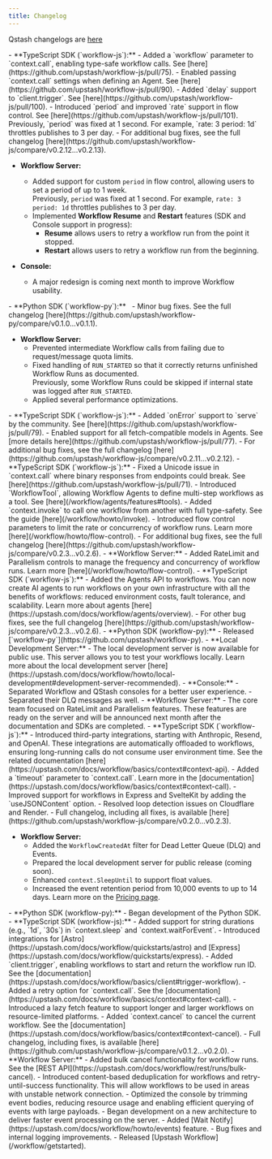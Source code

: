 ```yaml
---
title: Changelog
---
```


<Warning>Qstash changelogs are [here](/qstash/overall/changelog)</Warning>

<Update label="May 2025">
- **TypeScript SDK (`workflow-js`):**
    - Added a `workflow` parameter to `context.call`, enabling type-safe workflow calls. See [here](https://github.com/upstash/workflow-js/pull/75).
    - Enabled passing `context.call` settings when defining an Agent. See [here](https://github.com/upstash/workflow-js/pull/90).
    - Added `delay` support to `client.trigger`. See [here](https://github.com/upstash/workflow-js/pull/100).
    - Introduced `period` and improved `rate` support in flow control. See [here](https://github.com/upstash/workflow-js/pull/101).  
      Previously, `period` was fixed at 1 second. For example, `rate: 3 period: 1d` throttles publishes to 3 per day.
    - For additional bug fixes, see the full changelog [here](https://github.com/upstash/workflow-js/compare/v0.2.12...v0.2.13).

- **Workflow Server:** 
    - Added support for custom `period` in flow control, allowing users to set a period of up to 1 week.  
      Previously, `period` was fixed at 1 second. For example, `rate: 3 period: 1d` throttles publishes to 3 per day.
    - Implemented **Workflow Resume** and **Restart** features (SDK and Console support in progress):  
        - **Resume** allows users to retry a workflow run from the point it stopped.  
        - **Restart** allows users to retry a workflow run from the beginning.

- **Console:**
    - A major redesign is coming next month to improve Workflow usability.
</Update>

<Update label="April 2025">
- **Python SDK (`workflow-py`):**  
    - Minor bug fixes.  
      See the full changelog [here](https://github.com/upstash/workflow-py/compare/v0.1.0...v0.1.1).

- **Workflow Server:** 
    - Prevented intermediate Workflow calls from failing due to request/message quota limits.
    - Fixed handling of `RUN_STARTED` so that it correctly returns unfinished Workflow Runs as documented.  
      Previously, some Workflow Runs could be skipped if internal state was logged after `RUN_STARTED`.
    - Applied several performance optimizations.
</Update>


<Update label="March 2025">
- **TypeScript SDK (`workflow-js`):**  
	- Added `onError` support to `serve` by the community. See [here](https://github.com/upstash/workflow-js/pull/79).
    - Enabled support for all fetch-compatible models in Agents. See [more details here](https://github.com/upstash/workflow-js/pull/77).
    - For additional bug fixes, see the full changelog [here](https://github.com/upstash/workflow-js/compare/v0.2.11...v0.2.12).
</Update>

<Update label="February 2025">
- **TypeScript SDK (`workflow-js`):**  
	- Fixed a Unicode issue in `context.call` where binary responses from endpoints could break. See [here](https://github.com/upstash/workflow-js/pull/71).
    - Introduced `WorkflowTool`, allowing Workflow Agents to define multi-step workflows as a tool. See [here](/workflow/agents/features#tools).
    - Added `context.invoke` to call one workflow from another with full type-safety. See the guide [here](/workflow/howto/invoke).
    - Introduced flow control parameters to limit the rate or concurrency of workflow runs. Learn more [here](/workflow/howto/flow-control).
    - For additional bug fixes, see the full changelog [here](https://github.com/upstash/workflow-js/compare/v0.2.3...v0.2.6).
- **Workflow Server:**  
    - Added RateLimit and Parallelism controls to manage the frequency and concurrency of workflow runs. Learn more [here](/workflow/howto/flow-control).
</Update>

<Update label="January 2025">
- **TypeScript SDK (`workflow-js`):**  
    - Added the Agents API to workflows. You can now create AI agents to run workflows on your own infrastructure with all the benefits of workflows: reduced environment costs, fault tolerance, and scalability. Learn more about agents [here](https://upstash.com/docs/workflow/agents/overview). 
    - For other bug fixes, see the full changelog [here](https://github.com/upstash/workflow-js/compare/v0.2.3...v0.2.6).
- **Python SDK (workflow-py):**  
    - Released [`workflow-py`](https://github.com/upstash/workflow-py).
- **Local Development Server:**  
    - The local development server is now available for public use. This server allows you to test your workflows locally. Learn more about the local development server [here](https://upstash.com/docs/workflow/howto/local-development#development-server-recommended).    
- **Console:**
    - Separated Workflow and QStash consoles for a better user experience.
    - Separated their DLQ messages as well.
- **Workflow Server:**  
    - The core team focused on RateLimit and Parallelism features. These features are ready on the server and will be announced next month after the documentation and SDKs are completed.
</Update>  

<Update label="December 2024">  
- **TypeScript SDK (`workflow-js`):**  
    - Introduced third-party integrations, starting with Anthropic, Resend, and OpenAI. These integrations are automatically offloaded to workflows, ensuring long-running calls do not consume user environment time. See the related documentation [here](https://upstash.com/docs/workflow/basics/context#context-api).  
    - Added a `timeout` parameter to `context.call`. Learn more in the [documentation](https://upstash.com/docs/workflow/basics/context#context-call).  
    - Improved support for workflows in Express and SvelteKit by adding the `useJSONContent` option.  
    - Resolved loop detection issues on Cloudflare and Render.  
    - Full changelog, including all fixes, is available [here](https://github.com/upstash/workflow-js/compare/v0.2.0...v0.2.3).  

- **Workflow Server:**  
    - Added the `WorkflowCreatedAt` filter for Dead Letter Queue (DLQ) and Events.  
    - Prepared the local development server for public release (coming soon).  
    - Enhanced `context.SleepUntil` to support float values.  
    - Increased the event retention period from 10,000 events to up to 14 days. Learn more on the [Pricing page](https://upstash.com/pricing/workflow).  
</Update>

<Update label="November 2024">  
- **Python SDK (workflow-py):**  
    - Began development of the Python SDK.  
- **TypeScript SDK (workflow-js):**  
    - Added support for string durations (e.g., `1d`, `30s`) in `context.sleep` and `context.waitForEvent`.  
    - Introduced integrations for [Astro](https://upstash.com/docs/workflow/quickstarts/astro) and [Express](https://upstash.com/docs/workflow/quickstarts/express).  
    - Added `client.trigger`, enabling workflows to start and return the workflow run ID. See the [documentation](https://upstash.com/docs/workflow/basics/client#trigger-workflow).  
    - Added a retry option for `context.call`. See the [documentation](https://upstash.com/docs/workflow/basics/context#context-call).  
    - Introduced a lazy fetch feature to support longer and larger workflows on resource-limited platforms.  
    - Added `context.cancel` to cancel the current workflow. See the [documentation](https://upstash.com/docs/workflow/basics/context#context-cancel).  
    - Full changelog, including fixes, is available [here](https://github.com/upstash/workflow-js/compare/v0.1.2...v0.2.0).  
- **Workflow Server:**  
    - Added bulk cancel functionality for workflow runs. See the [REST API](https://upstash.com/docs/workflow/rest/runs/bulk-cancel).  
    - Introduced content-based deduplication for workflows and retry-until-success functionality. This will allow workflows to be used in areas with unstable network connection.
</Update>  


<Update label="October 2024">
- Optimized the console by trimming event bodies, reducing resource usage and enabling efficient querying of events with large payloads.
- Began development on a new architecture to deliver faster event processing on the server.
- Added [Wait Notify](https://upstash.com/docs/workflow/howto/events) feature.
</Update>

<Update label="September 2024">
- Bug fixes and internal logging improvements.
</Update>

<Update label="August 2024">
- Released [Upstash Workflow](/workflow/getstarted).
</Update>